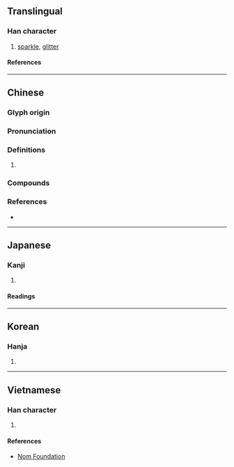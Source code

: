 {{character info}}
==Translingual==

===Han character===
{{Han char|rn=85|rad=水|as=06|sn=9|four=39111|canj=EFMU|ids=⿰氵光}}

# [[sparkle]], [[glitter]]

====References====
{{Han ref|kx=0622.150|dkj=17419|dj=1018.130|hdz=31606.050|uh=6D38}}

----

==Chinese==
{{zh-forms}}

===Glyph origin===
{{Han etym}}

===Pronunciation===
{{zh-pron
|m=guāng,huǎng
|c=gwong1
|mc=y
|oc=y
|cat=a
}}
{{zh-attn-split}}

===Definitions===
{{zh-hanzi}}

# {{rfdef|zh}}

===Compounds===
{{zh-der|洸洸|洸洋}}

===References===
* {{R:twedu|B02081}}

----

==Japanese==

===Kanji===
{{ja-kanji|grade=|rs=水06}}

# {{rfdef|ja|sort=水06}}

====Readings====
{{ja-readings
|goon=こう
|kanon=こう
|kun=ほの-か
}}

----

==Korean==

===Hanja===
{{ko-hanja|광}}

# {{rfdef|ko|sort=水06}}

----

==Vietnamese==

===Han character===
{{vi-readings|rs=水06|reading=thoáng}}

# {{rfdef|vi|sort=水06}}

====References====
* [http://nomfoundation.org/common/nom_details.php?codepoint=6d38 Nom Foundation]